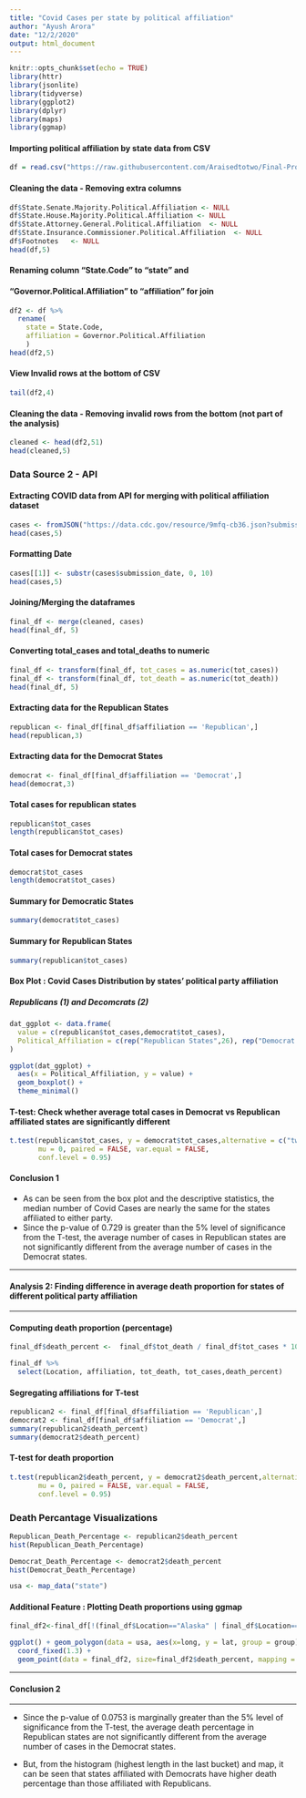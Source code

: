 ```yaml
---
title: "Covid Cases per state by political affiliation"
author: "Ayush Arora"
date: "12/2/2020"
output: html_document
---
```


```r
knitr::opts_chunk$set(echo = TRUE)
library(httr)
library(jsonlite)
library(tidyverse)
library(ggplot2)
library(dplyr)
library(maps)
library(ggmap)
```



#### Importing political affiliation by state data from CSV
```r
df = read.csv("https://raw.githubusercontent.com/Araisedtotwo/Final-Project/main/raw_data.csv",skip = 2, header = T)
```

#### Cleaning the data - Removing extra columns
```r
df$State.Senate.Majority.Political.Affiliation <- NULL
df$State.House.Majority.Political.Affiliation <- NULL
df$State.Attorney.General.Political.Affiliation  <- NULL
df$State.Insurance.Commissioner.Political.Affiliation  <- NULL
df$Footnotes   <- NULL
head(df,5)
```

#### Renaming column "State.Code" to "state" and

#### "Governor.Political.Affiliation" to  "affiliation" for join
```r
df2 <- df %>% 
  rename(
    state = State.Code,
    affiliation = Governor.Political.Affiliation
    )
head(df2,5)
```
#### View Invalid rows at the bottom of CSV
```r
tail(df2,4)
```

#### Cleaning the data - Removing invalid rows from the bottom (not part of the analysis)
```r
cleaned <- head(df2,51)
head(cleaned,5)
```
### Data Source 2 - API
#### Extracting COVID data from API for merging with political affiliation dataset
```r
cases <- fromJSON("https://data.cdc.gov/resource/9mfq-cb36.json?submission_date=2020-10-31", flatten = TRUE)
head(cases,5)
```
#### Formatting Date
```r
cases[[1]] <- substr(cases$submission_date, 0, 10)
head(cases,5)
```

#### Joining/Merging the dataframes
```r
final_df <- merge(cleaned, cases)
head(final_df, 5)
```

#### Converting total_cases and total_deaths to numeric
```r
final_df <- transform(final_df, tot_cases = as.numeric(tot_cases))
final_df <- transform(final_df, tot_death = as.numeric(tot_death))
head(final_df, 5)
```
#### Extracting data for the Republican States
```r
republican <- final_df[final_df$affiliation == 'Republican',]
head(republican,3)
```

#### Extracting data for the Democrat States
```r
democrat <- final_df[final_df$affiliation == 'Democrat',]
head(democrat,3)
```
#### Total cases for republican states
```r
republican$tot_cases
length(republican$tot_cases)
```

#### Total cases for Democrat states
```r
democrat$tot_cases
length(democrat$tot_cases)
```

#### Summary for Democratic States
```r
summary(democrat$tot_cases)
```
#### Summary for Republican States
```r
summary(republican$tot_cases)
```
#### Box Plot : Covid Cases Distribution by states' political party affiliation
##### Republicans (1) and Decomcrats (2)

```r
dat_ggplot <- data.frame(
  value = c(republican$tot_cases,democrat$tot_cases),
  Political_Affiliation = c(rep("Republican States",26), rep("Democrat States", 25))
)

ggplot(dat_ggplot) +
  aes(x = Political_Affiliation, y = value) +
  geom_boxplot() +
  theme_minimal()
```

#### T-test: Check whether average total cases in Democrat vs Republican affiliated states are significantly different
```r
t.test(republican$tot_cases, y = democrat$tot_cases,alternative = c("two.sided"),
       mu = 0, paired = FALSE, var.equal = FALSE,
       conf.level = 0.95)
```


#### Conclusion 1

- As can be seen from the box plot and the descriptive statistics, the median number of Covid Cases are nearly the same for the states affiliated to either party.
- Since the p-value of 0.729 is greater than the 5% level of significance from the T-test, the average number of cases in Republican states are not significantly different from the average number of cases in the Democrat states.

---

#### Analysis 2: Finding difference in average death proportion for states of different political party affiliation

---

#### Computing death proportion (percentage)
```r

final_df$death_percent <-  final_df$tot_death / final_df$tot_cases * 100

final_df %>%
  select(Location, affiliation, tot_death, tot_cases,death_percent)

```

#### Segregating affiliations for T-test
```r
republican2 <- final_df[final_df$affiliation == 'Republican',]
democrat2 <- final_df[final_df$affiliation == 'Democrat',]
summary(republican2$death_percent)
summary(democrat2$death_percent)
```
#### T-test for death proportion
```r
t.test(republican2$death_percent, y = democrat2$death_percent,alternative = c("two.sided"),
       mu = 0, paired = FALSE, var.equal = FALSE,
       conf.level = 0.95)
```

### Death Percantage Visualizations
```r
Republican_Death_Percentage <- republican2$death_percent
hist(Republican_Death_Percentage)
```
```r

Democrat_Death_Percentage <- democrat2$death_percent
hist(Democrat_Death_Percentage)
```

```r

usa <- map_data("state")
```
#### Additional Feature : Plotting Death proportions using ggmap
```r
final_df2<-final_df[!(final_df$Location=="Alaska" | final_df$Location=="Hawaii"),]

ggplot() + geom_polygon(data = usa, aes(x=long, y = lat, group = group)) + 
  coord_fixed(1.3) + 
  geom_point(data = final_df2, size=final_df2$death_percent, mapping = aes(x = longitude, y = latitude), color = ifelse(final_df2$affiliation =="Republican",'red','blue'))
```
--- 

#### Conclusion 2

---

- Since the p-value of 0.0753 is marginally greater than the 5% level of significance from the T-test, the average death percentage in Republican states are not significantly different from the average number of cases in the Democrat states.

- But, from the histogram (highest length in the last bucket) and map, it can be seen that states affiliated with Democrats have higher death percentage than those affiliated with Republicans.